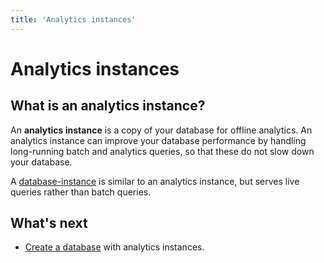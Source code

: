 ```yaml
---
title: 'Analytics instances'
---
```


# Analytics instances

## What is an analytics instance?

An **analytics instance** is a copy of your database for offline analytics. An analytics instance can improve your database performance by handling long-running batch and analytics queries, so that these do not slow down your database.

A [database-instance](database-instances) is similar to an analytics instance, but serves live queries rather than batch queries.

## What's next

- [Create a database](creating-database) with analytics instances.
